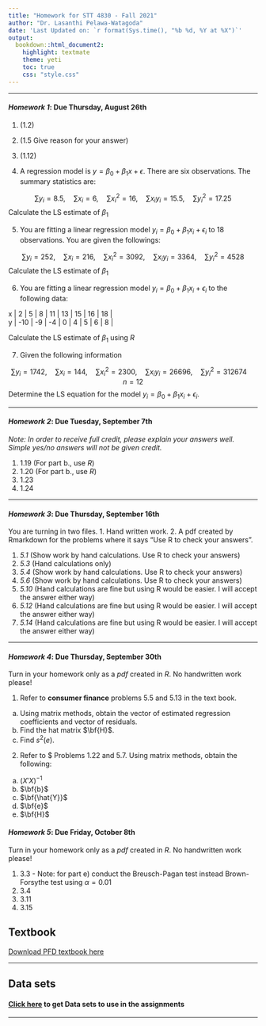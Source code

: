 ```yaml
---
title: "Homework for STT 4830 - Fall 2021"
author: "Dr. Lasanthi Pelawa-Watagoda"
date: 'Last Updated on: `r format(Sys.time(), "%b %d, %Y at %X")`'
output: 
  bookdown::html_document2: 
    highlight: textmate
    theme: yeti
    toc: true
    css: "style.css"
---
```


***

#### ***Homework 1*: Due Thursday, August 26th**

1) (1.2)
2) (1.5 Give reason for your answer)
3) (1.12)


4) A regression model is $y = \beta_0 + \beta_1x + \epsilon$. There are six observations. The summary statistics are:

$$\sum y_i = 8.5,\quad \sum x_i = 6,\quad \sum x_i^2 = 16,\quad \sum x_iy_i = 15.5,\quad \sum y_i^2 = 17.25$$
Calculate the LS estimate of $\beta_1$

5) You are fitting a linear regression model $y_i = \beta_0 + \beta_1x_i + \epsilon_i$ to 18 observations. You are given the followings:

$$\sum y_i = 252,\quad \sum x_i = 216,\quad \sum x_i^2 = 3092,\quad \sum x_iy_i = 3364,\quad \sum y_i^2 = 4528$$
Calculate the LS estimate of $\beta_1$

6) You are fitting a linear regression model $y_i = \beta_0 + \beta_1x_i + \epsilon_i$ to the following data:


| x   | 2   | 5   | 8   | 11  | 13  | 15  | 16  | 18  |
| y | -10 | -9 | -4 | 0 | 4 | 5 | 6 | 8 |





Calculate the LS estimate of $\beta_1$ using $R$

7) Given the following information 

$$\sum y_i = 1742,\quad \sum x_i = 144,\quad \sum x_i^2 = 2300,\quad \sum x_iy_i = 26696,\quad \sum y_i^2 = 312674 \quad n = 12$$
Determine the LS equation for the model $y_i = \beta_0 + \beta_1x_i + \epsilon_i$.

***


#### ***Homework 2*: Due Tuesday, September 7th**

*Note: In order to receive full credit, please explain your answers well. Simple yes/no answers will not be given credit.*

1) 1.19 (For part b., use $R$)
2) 1.20 (For part b., use $R$)
3) 1.23
4) 1.24



***

#### ***Homework 3*: Due Thursday, September 16th**

You are turning in two files. 1. Hand written work. 2. A pdf created by Rmarkdown for the problems where it says "Use R to check your answers".

1) *5.1*  (Show work by hand calculations. Use R to check your answers)
2) *5.3*  (Hand calculations only)
3) *5.4*  (Show work by hand calculations. Use R to check your answers)
4) *5.6*  (Show work by hand calculations. Use R to check your answers)
5) *5.10* (Hand calculations are fine but using R would be easier. I will accept the answer either way)
6) *5.12* (Hand calculations are fine but using R would be easier. I will accept the answer either way)
7) *5.14* (Hand calculations are fine but using R would be easier. I will accept the answer either way)



***



#### ***Homework 4*: Due Thursday, September 30th**
Turn in your homework only as a *pdf* created in $R$. No handwritten work please!

1) Refer to $\textbf{consumer finance}$ problems 5.5 and 5.13 in the text book.
 a) Using matrix methods, obtain the vector of estimated regression coefficients and vector of residuals. 
 b) Find the hat matrix $\bf{H}$.
 c) Find $s^2(e)$.
 
 
2) Refer to $\textbf{Plastic hardness} Problems 1.22 and 5.7. Using matrix methods, obtain the following: 
  (a) $(X' X)^{-1}$
  (b) $\bf{b}$
  (c) $\bf{\hat{Y}}$
  (d) $\bf{e}$ 
  (e) $\bf{H}$ 
  

#### ***Homework 5*: Due Friday, October 8th**
Turn in your homework only as a *pdf* created in $R$. No handwritten work please!

1) 3.3 - Note: for part e) conduct the Breusch-Pagan test instead Brown-Forsythe test using $\alpha = 0.01$
2) 3.4
3) 3.11
4) 3.15

<!--
#### ***Homework 6*: Due Sunday, October 18th**

Turn in your homework only as a *pdf* created in $R$. No handwritten work please!

1) 3.17
2) 6.5 (except part f)
3) 6.15


#### ***Homework 7*: Due Wednesday, October 28th**

Turn in your homework only as a *pdf* created in $R$. No handwritten work please!

1) 6.7
2) 6.8
3) 6.16
4) 6.17


***

#### ***Homework 8*: Due Monday, November 9th**

Turn in your homework only as a *pdf* created in $R$. No handwritten work please!

1) 9.10
2) 9.11
3) 9.18 (Ignore the second half of the part a))




***

#### ***Homework 9*: Due Wednesday, November 16th**

Turn in your homework only as a *pdf* created in $R$. No handwritten work please!

1) 9.22
2) 14.7
3) 14.11




***

#### ***Homework 10*: Due Tuesday, November 24th**

Turn in your homework only as a *pdf* created in $R$. No handwritten work please!

1) 14.12
2) 14.18
3) 14.14
4) 14.20
5) 14.22



***
-->

## **Textbook**
[Download PFD textbook here](4830_Textbook.pdf)

***

## **Data sets**
#### [Click here](http://www.cnachtsheim-text.csom.umn.edu/About%20This%20CD.html) to get Data sets to use in the assignments 

***

    
    

    
    